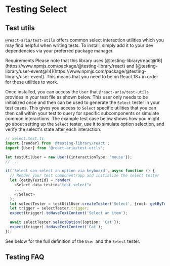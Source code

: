 


# Testing Select

## Test utils

`@react-aria/test-utils` offers common select interaction utilities which you may find helpful when writing tests. To install, simply
add it to your dev dependencies via your preferred package manager.

<InstallCommand pkg="@react-aria/test-utils" flags="--dev" />

<InlineAlert variant="notice">
  <Heading>Requirements</Heading>
  <Content>Please note that this library uses [@testing-library/react@16](https://www.npmjs.com/package/@testing-library/react) and [@testing-library/user-event@14](https://www.npmjs.com/package/@testing-library/user-event). This means that you need to be on React 18+ in order for these utilities to work.</Content>
</InlineAlert>

Once installed, you can access the `User` that `@react-aria/test-utils` provides in your test file as shown below. This user only needs to be initialized once and then can be used to generate
the `Select` tester in your test cases. This gives you access to `Select` specific utilities that you can then call within your test to query for specific subcomponents or simulate common interactions.
The example test case below shows how you might go about setting up the `Select` tester, use it to simulate option selection, and verify the select's state after each interaction.

```ts
// Select.test.ts
import {render} from '@testing-library/react';
import {User} from '@react-aria/test-utils';

let testUtilUser = new User({interactionType: 'mouse'});
// ...

it('Select can select an option via keyboard', async function () {
  // Render your test component/app and initialize the select tester
  let {getByTestId} = render(
    <Select data-testid="test-select">
    ...
    </Select>
  );
  let selectTester = testUtilUser.createTester('Select', {root: getByTestId('test-select'), interactionType: 'keyboard'});
  let trigger = selectTester.trigger;
  expect(trigger).toHaveTextContent('Select an item');

  await selectTester.selectOption({option: 'Cat'});
  expect(trigger).toHaveTextContent('Cat');
});
```

See below for the full definition of the `User` and the `Select` tester.

<ClassAPI links={testUtilDocs.links} class={testUtilDocs.exports.User} />
<ClassAPI links={testUtilDocs.links} class={testUtilDocs.exports.SelectTester} />

## Testing FAQ

<PatternTestingFAQ patternName="select" />
